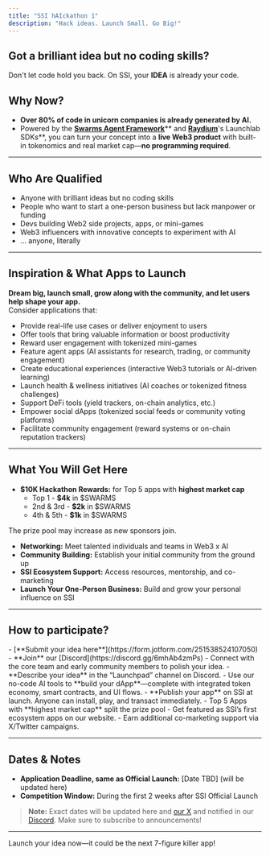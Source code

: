 ```yaml
---
title: "SSI hAIckathon 1"
description: "Hack ideas. Launch Small. Go Big!"
---
```


## Got a brilliant idea but no coding skills?

Don't let code hold you back. On SSI, your **IDEA** is already your code.

## Why Now?

- **Over 80% of code in unicorn companies is already generated by AI.**
- Powered by the [**Swarms Agent Framework**](https://swarms.world/)\*\* and [****Raydium****](https://raydium.io/)'s Launchlab SDKs\*\*, you can turn your concept into a **live Web3 product** with built-in tokenomics and real market cap—**no programming required**.

---

## Who Are Qualified

- Anyone with brilliant ideas but no coding skills
- People who want to start a one-person business but lack manpower or funding
- Devs building Web2 side projects, apps, or mini-games
- Web3 influencers with innovative concepts to experiment with AI
- ... anyone, literally

---

## Inspiration & What Apps to Launch

**Dream big, launch small, grow along with the community, and let users help shape your app.**\
Consider applications that:

- Provide real-life use cases or deliver enjoyment to users
- Offer tools that bring valuable information or boost productivity
- Reward user engagement with tokenized mini-games
- Feature agent apps (AI assistants for research, trading, or community engagement)
- Create educational experiences (interactive Web3 tutorials or AI-driven learning)
- Launch health & wellness initiatives (AI coaches or tokenized fitness challenges)
- Support DeFi tools (yield trackers, on-chain analytics, etc.)
- Empower social dApps (tokenized social feeds or community voting platforms)
- Facilitate community engagement (reward systems or on-chain reputation trackers)

---

## What You Will Get Here

- **\$10K Hackathon Rewards:** for Top 5 apps with **highest market cap**
  - Top 1 - **\$4k** in \$SWARMS
  - 2nd & 3rd - **\$2k** in \$SWARMS
  - 4th & 5th - **\$1k** in \$SWARMS

<Info>
  The prize pool may increase as new sponsors join.
</Info>

- **Networking:** Meet talented individuals and teams in Web3 x AI
- **Community Building:** Establish your initial community from the ground up
- **SSI Ecosystem Support:** Access resources, mentorship, and co-marketing
- **Launch Your One-Person Business:** Build and grow your personal influence on SSI

---

## How to participate?

<Steps>
  <Step title="Submit Form" stepNumber={1}>
    - [**Submit your idea here**](https://form.jotform.com/251538524107050)
  </Step>
  <Step title="Join the Discord Channel">
    - **Join** our [Discord](https://discord.gg/6mhAb4zmPs)
    - Connect with the core team and early community members to polish your idea.
  </Step>
  <Step title="SSI Official Launch">
    - **Describe your idea** in the “Launchpad” channel on Discord.
    - Use our no-code AI tools to **build your dApp**—complete with integrated token economy, smart contracts, and UI flows.
    - **Publish your app** on SSI at launch. Anyone can install, play, and transact immediately.
  </Step>
  <Step title="2-Week Competition">
    - Top 5 Apps with **highest market cap** split the prize pool
    - Get featured as SSI’s first ecosystem apps on our website.
    - Earn additional co-marketing support via X/Twitter campaigns.
  </Step>
</Steps>

---

## Dates & Notes

- **Application Deadline, same as Official Launch:** [Date TBD] (will be updated here)
- **Competition Window:** During the first 2 weeks after SSI Official Launch

> **Note:** Exact dates will be updated here and [our X](https://x.com/ssidotfun) and notified in our [Discord](https://discord.gg/6mhAb4zmPs). Make sure to subscribe to announcements\!

---

Launch your idea now—it could be the next 7-figure killer app\!